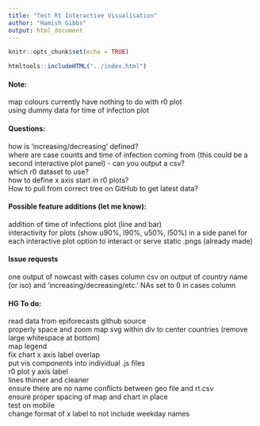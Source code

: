 ```yaml
---
title: "Test Rt Interactive Visualisation"
author: "Hamish Gibbs"
output: html_document
---
```


```r
knitr::opts_chunk$set(echo = TRUE)
```

```r
htmltools::includeHTML("../index.html")
```

#### Note:
map colours currently have nothing to do with r0 plot  
using dummy data for time of infection plot

#### Questions: 
how is 'increasing/decreasing' defined?  
where are case counts and time of infection coming from (this could be a second interactive plot panel) - can you output a csv?  
which r0 dataset to use?  
how to define x axis start in r0 plots?  
How to pull from correct tree on GitHub to get latest data?

#### Possible feature additions (let me know):
addition of time of infections plot (line and bar)  
interactivity for plots (show u90%, l90%, u50%, l50%) in a side panel for each interactive plot
option to interact or serve static .pngs (already made)

#### Issue requests
one output of nowcast with cases column csv
on output of country name (or iso) and 'increasing/decreasing/etc.'
NAs set to 0 in cases column

#### HG To do:
read data from epiforecasts github source  
properly space and zoom map svg within div to center countries (remove large whitespace at bottom)  
map legend  
fix chart x axis label overlap  
put vis components into individual .js files  
r0 plot y axis label  
lines thinner and cleaner  
ensure there are no name conflicts between geo file and rt.csv  
ensure proper spacing of map and chart in place  
test on mobile  
change format of x label to not include weekday names  
